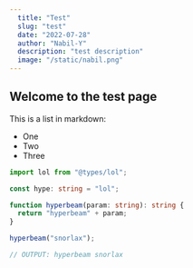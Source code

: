 ```yaml
---
  title: "Test"
  slug: "test"
  date: "2022-07-28"
  author: "Nabil-Y"
  description: "test description"
  image: "/static/nabil.png"
---
```


## Welcome to the test page

This is a list in markdown:

- One
- Two
- Three

```ts:index.ts
import lol from "@types/lol";

const hype: string = "lol";

function hyperbeam(param: string): string {
  return "hyperbeam" + param;
}

hyperbeam("snorlax");

// OUTPUT: hyperbeam snorlax
```
